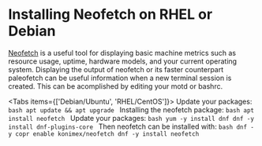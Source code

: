 
# Installing Neofetch on RHEL or Debian
[Neofetch](https://github.com/dylanaraps/neofetch) is a useful tool for displaying basic machine metrics such as resource usage, uptime, hardware models, and your current operating system. Displaying the output of neofetch or its faster counterpart paleofetch can be useful information when a new terminal session is created. This can be acomplished by editing your motd or bashrc.

<Tabs items={['Debian/Ubuntu', 'RHEL/CentOS']}>
  <Tab>
    Update your packages:
    ```bash
    apt update && apt upgrade
    ```
    Installing the neofetch package:
    ```bash
    apt install neofetch
    ```
  </Tab>
  <Tab>
    Update your packages:
    ```bash
    yum -y install dnf
    dnf -y install dnf-plugins-core
    ```
    Then neofetch can be installed with:
    ```bash
    dnf -y copr enable konimex/neofetch
    dnf -y install neofetch
    ```
  </Tab>
</Tabs>
